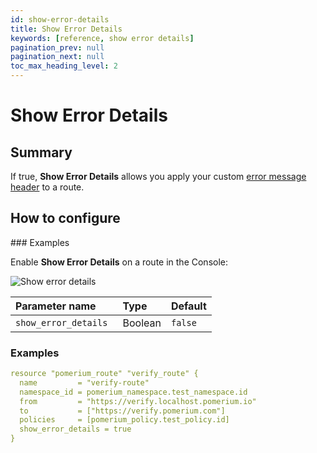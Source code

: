 ```yaml
---
id: show-error-details
title: Show Error Details
keywords: [reference, show error details]
pagination_prev: null
pagination_next: null
toc_max_heading_level: 2
---
```



# Show Error Details

## Summary

If true, **Show Error Details** allows you apply your custom [error message header](/docs/reference/branding) to a route.

## How to configure
<Tabs>
<TabItem value="Enterprise" label="Enterprise">
### Examples

Enable **Show Error Details** on a route in the Console:

![Show error details](../branding/img/branding-show-error-details.png)

</TabItem>
<TabItem value="Terraform" label="Terraform">

| **Parameter name**| **Type** | **Default**    |
| :------------------------ | :------- | :----------- |
| `show_error_details `    | Boolean | `false`|

### Examples

```yaml
resource "pomerium_route" "verify_route" {
  name         = "verify-route"
  namespace_id = pomerium_namespace.test_namespace.id
  from         = "https://verify.localhost.pomerium.io"
  to           = ["https://verify.pomerium.com"]
  policies     = [pomerium_policy.test_policy.id]
  show_error_details = true
}
```
</TabItem>
</Tabs>